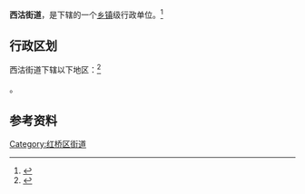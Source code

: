 {{中国乡级行政区|12/01/06/005/000}}

'''西沽街道'''，是{{PRC admin/fullname|12/01/06/005/000|3}}下辖的一个[[乡镇|乡镇]]级行政单位。<ref>{{PRC admin/ref sgc|{{PRC admin/parent|12/01/06/005/000}}}}</ref>

== 行政区划 ==

西沽街道下辖以下地区：<ref>{{PRC admin/ref sgc|12/01/06/005/000}}</ref>

{{PRC admin/children|12/01/06/005/000}}。

== 参考资料 ==

{{Reflist|2}}

{{天津市红桥区行政区划}}
{{天津行政区划小作品}}

[[Category:红桥区街道|Category:红桥区街道]]